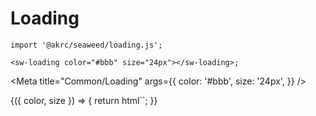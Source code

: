
# Loading

```tsx
import '@akrc/seaweed/loading.js';

<sw-loading color="#bbb" size="24px"></sw-loading>;
```

<Meta
    title="Common/Loading"
    args={{
        color: '#bbb',
        size: '24px',
    }}
/>

<Canvas>
    <Story name="Page">
        {({ color, size }) => {
            return html`<sw-loading color=${color} size=${size}></sw-loading>`;
        }}
    </Story>
</Canvas>
